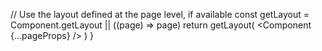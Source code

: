 

  // Use the layout defined at the page level, if available
  const getLayout = Component.getLayout || ((page) => page)
  return getLayout(
    <PlausibleProvider domain="docs.plasmo.com">
      <Component {...pageProps} />
    </PlausibleProvider>
  )
}
